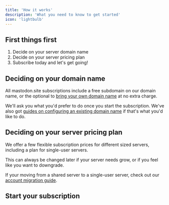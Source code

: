 ```yaml
---
title: 'How it works'
description: 'What you need to know to get started'
icon: 'lightbulb'
---
```


## First things first

1. Decide on your server domain name
2. Decide on your server pricing plan
3. Subscribe today and let's get going!

## Deciding on your domain name

All mastodon.site subscriptions include a free subdomain on our domain name, or the optional to [bring your own domain name](/managed-server/domain-name) at no extra charge.

We'll ask you what you'd prefer to do once you start the subscription. We've also got [guides on configuring an existing domain name](https://mastodon.site/support/help-mastodon-dns-domain-names) if that's what you'd like to do.

## Deciding on your server pricing plan

We offer a few flexible subscription prices for different sized servers, including a plan for single-user servers.

This can always be changed later if your server needs grow, or if you feel like you want to downgrade.

<Tip>If your moving from a shared server to a single-user server, check out our [account migration guide](/learn/get-your-own-mastodon-server).</Tip>

## Start your subscription